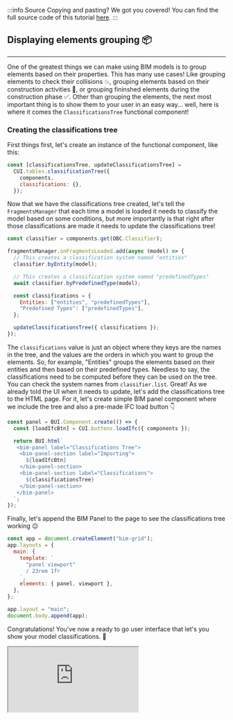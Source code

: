 :::info Source
Copying and pasting? We got you covered! You can find the full source code of this tutorial [here](https://github.com/ThatOpen/engine_ui-components/blob/main/packages/obc/src/components/tables/ClassificationsTree/example.ts).
:::

## Displaying elements grouping 📦
---
One of the greatest things we can make using BIM models is to group elements based on their properties. This has many use cases! Like grouping elements to check their collisions 💥, grouping elements based on their construction activities 🔨, or grouping fininshed elements during the construction phase ✅. 
Other than grouping the elements, the next most important thing is to show them to your user in an easy way... well, here is where it comes the `ClassificationsTree` functional component!
### Creating the classifications tree
First things first, let's create an instance of the functional component, like this:

```js
const [classificationsTree, updateClassificationsTree] =
  CUI.tables.classificationTree({
    components,
    classifications: {},
  });
```
Now that we have the classifications tree created, let's tell the `FragmentsManager` that each time a model is loaded it needs to classify the model based on some conditions, but more importantly is that right after those classifications are made it needs to update the classifications tree!

```js
const classifier = components.get(OBC.Classifier);

fragmentsManager.onFragmentsLoaded.add(async (model) => {
  // This creates a classification system named "entities"
  classifier.byEntity(model);

  // This creates a classification system named "predefinedTypes"
  await classifier.byPredefinedType(model);

  const classifications = {
    Entities: ["entities", "predefinedTypes"],
    "Predefined Types": ["predefinedTypes"],
  };

  updateClassificationsTree({ classifications });
});
```
The `classifications` value is just an object where they keys are the names in the tree, and the values are the orders in which you want to group the elements. So, for example, "Entities" groups the elements based on their entities and then based on their predefined types. Needless to say, the classifications need to be computed before they can be used on the tree. You can check the system names from `classifier.list`.
Great! As we already told the UI when it needs to update, let's add the classifications tree to the HTML page. For it, let's create simple BIM panel component where we include the tree and also a pre-made IFC load button 👇

```js
const panel = BUI.Component.create(() => {
  const [loadIfcBtn] = CUI.buttons.loadIfc({ components });

  return BUI.html`
   <bim-panel label="Classifications Tree">
    <bim-panel-section label="Importing">
      ${loadIfcBtn}
    </bim-panel-section>
    <bim-panel-section label="Classifications">
      ${classificationsTree}
    </bim-panel-section>
   </bim-panel> 
  `;
});
```
Finally, let's append the BIM Panel to the page to see the classifications tree working 😉

```js
const app = document.createElement("bim-grid");
app.layouts = {
  main: {
    template: `
      "panel viewport"
      / 23rem 1fr
    `,
    elements: { panel, viewport },
  },
};

app.layout = "main";
document.body.append(app);
```
Congratulations! You've now a ready to go user interface that let's you show your model classifications. 🥳



<iframe src="https://thatopen.github.io/engine_ui-components/examples/ClassificationsTree"></iframe>